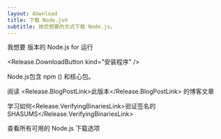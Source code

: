 ```yaml
---
layout: download
title: 下载 Node.js®️
subtitle: 按您想要的方式下载 Node.js。
---
```


<section>
  我想要 <Release.VersionDropdown /> 版本的 Node.js for <Release.OperatingSystemDropdown exclude={["LINUX"]} /> 运行 <Release.BitnessDropdown />

  <Release.DownloadButton kind="安装程序" />
</section>

<section>
  Node.js包含 <LinkWithArrow href="https://npmjs.com">npm</LinkWithArrow> (<Release.NpmVersion />) 和核心包。

  阅读 <Release.BlogPostLink>此版本</Release.BlogPostLink> 的博客文章

  学习如何<Release.VerifyingBinariesLink>验证签名的SHASUMS</Release.VerifyingBinariesLink>

  查看所有可用的 Node.js <LinkWithArrow href="https://nodejs.org/dist/">下载选项</LinkWithArrow>
</section>
